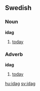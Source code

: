 ==Swedish==
===Noun===
'''idag'''
#[[today#Noun|today]]

===Adverb===
'''idag'''
#[[today#adverb|today]]

[[hu:idag]]
[[sv:idag]]